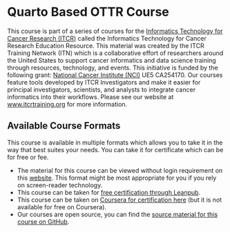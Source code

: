 # Quarto Based OTTR Course {.unnumbered}

This course is part of a series of courses for the [Informatics Technology for Cancer Research (ITCR)](https://itcr.cancer.gov/) called the Informatics Technology for Cancer Research Education Resource. This material was created by the ITCR Training Network (ITN)  which is a collaborative effort of researchers around the United States to support cancer informatics and data science training through resources, technology, and events. This initiative is funded by the following grant:  [National Cancer Institute (NCI)](https://www.cancer.gov/)  UE5 CA254170. Our courses feature tools developed by ITCR Investigators and make it easier for principal investigators, scientists, and analysts to integrate cancer informatics into their workflows. Please see our website at [www.itcrtraining.org](www.itcrtraining.org) for more information.


## Available Course Formats

This course is available in multiple formats which allows you to take it in the way that best suites your needs. You can take it for certificate which can be for free or fee.

- The material for this course can be viewed without login requirement on this [website](https://www.ottrproject.org/). This format might be most appropriate for you if you rely on screen-reader technology.
- This course can be taken for [free certification through Leanpub](https://leanpub.com/).
- This course can be taken on [Coursera for certification here](https://www.coursera.org/) (but it is not available for free on Coursera).
- Our courses are open source, you can find the [source material for this course on GitHub](https://github.com/fhdsl/ottr).

